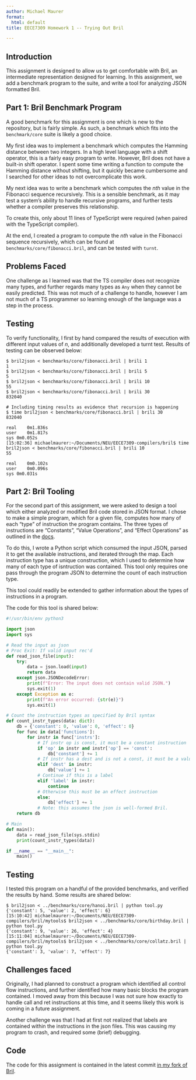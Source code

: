 ```yaml
---
author: Michael Maurer
format:
  html: default
title: EECE7309 Homework 1 -- Trying Out Bril

---
```


## Introduction

This assignment is designed to allow us to get comfortable with Bril, an intermediate representation designed for learning.
In this assignment, we add a benchmark program to the suite, and write a tool for analyzing JSON formatted Bril.

## Part 1: Bril Benchmark Program

A good benchmark for this assignment is one which is new to the repository, but is fairly simple. 
As such, a benchmark which fits into the `benchmark/core` suite is likely a good choice. 

My first idea was to implement a benchmark which computes the Hamming distance between two integers. 
In a high level language with a shift operator, this is a fairly easy program to write. 
However, Bril does not have a built-in shift operator. 
I spent some time writing a function to compute the Hamming distance without shifting, but it quickly became cumbersome and I searched for other ideas to not overcomplicate this work.

My next idea was to write a benchmark which computes the $nth$ value in the Fibonacci sequence recursively.
This is a sensible benchmark, as it may test a system's ability to handle recursive programs, and further tests 
whether a compiler preserves this relationship. 

To create this, only about 11 lines of TypeScript were required (when paired with the TypeScript compiler).

At the end, I created a program to compute the $nth$ value in the Fibonacci sequence recursively, which can be found at 
`benchmarks/core/fibonacci.bril`, and can be tested with `turnt`.

## Problems Faced
One challenge as I learned was that the TS compiler does not recognize many types, and further regards many types as `Any` 
when they cannot be easily predicted. This was not much of a challenge to handle, however I am not much of a TS programmer
so learning enough of the language was a step in the process.

## Testing
To verify functionality, I first by hand compared the results of execution with different input values of $n$, and additionally developed a turnt test.
Results of testing can be observed below:

```
$ bril2json < benchmarks/core/fibonacci.bril | brili 1
1
$ bril2json < benchmarks/core/fibonacci.bril | brili 5
5
$ bril2json < benchmarks/core/fibonacci.bril | brili 10
55
$ bril2json < benchmarks/core/fibonacci.bril | brili 30
832040

# Including timing results as evidence that recursion is happening 
$ time bril2json < benchmarks/core/fibonacci.bril | brili 30
832040

real	0m1.836s
user	0m1.817s
sys	0m0.052s
[15:02:36] michaelmaurer:~/Documents/NEU/EECE7309-compilers/bril$ time bril2json < benchmarks/core/fibonacci.bril | brili 10
55

real	0m0.102s
user	0m0.096s
sys	0m0.031s
```

## Part 2: Bril Tooling

For the second part of this assignment, we were asked to design a tool which either analyzed or modified Bril code stored in JSON format.
I chose to make a simple program, which for a given file, computes how many of each "type" of instruction the program contains.
The three types of instructions are "Constants", "Value Operations", and "Effect Operations" as outlined in the [docs](https://github.com/sampsyo/bril/blob/main/docs/lang/syntax.md).

To do this, I wrote a Python script which consumed the input JSON, parsed it to get the available instructions, and iterated through the map. 
Each instruction type has a unique construction, which I used to determine how many of each type of isntruction was contained.
This tool only requires one pass through the program JSON to determine the count of each instruction type. 

This tool could readily be extended to gather information about the types of instructions in a program.

The code for this tool is shared below:
```python
#!/usr/bin/env python3

import json
import sys

# Read the input as json
# Proc Exit: If valid input rec'd
def read_json_file(input):
    try:
        data = json.load(input)
        return data
    except json.JSONDecodeError:
        print(f"Error: The input does not contain valid JSON.")
        sys.exit(1)
    except Exception as e:
        print(f"An error occurred: {str(e)}")
        sys.exit(1)

# Count the instruction types as specified by Bril syntax
def count_instr_types(data: dict):
    db = {'constant': 0, 'value': 0, 'effect': 0}
    for func in data['functions']:
        for instr in func['instrs']:
            # If instr op is const, it must be a constant instruction
            if 'op' in instr and instr['op'] == 'const':
                db['constant'] += 1
            # If instr has a dest and is not a const, it must be a value instruction
            elif 'dest' in instr:
                db['value'] += 1
            # Continue if this is a label
            elif 'label' in instr:
                continue
            # Otherwise this must be an effect instruction
            else:
                db['effect'] += 1
            # Note: this assumes the json is well-formed Bril.
    return db

# Main
def main():
    data = read_json_file(sys.stdin)
    print(count_instr_types(data))

if __name__ == "__main__":
    main()
```

## Testing

I tested this program on a handful of the provided benchmarks, and verified the results by hand. Some results are shared below:

```
$ bril2json < ../benchmarks/core/hanoi.bril | python tool.py 
{'constant': 5, 'value': 2, 'effect': 6}
[15:10:42] michaelmaurer:~/Documents/NEU/EECE7309-compilers/bril/mytools$ bril2json < ../benchmarks/core/birthday.bril | python tool.py 
{'constant': 9, 'value': 26, 'effect': 4}
[15:11:04] michaelmaurer:~/Documents/NEU/EECE7309-compilers/bril/mytools$ bril2json < ../benchmarks/core/collatz.bril | python tool.py 
{'constant': 3, 'value': 7, 'effect': 7}
```

## Challenges faced
Originally, I had planned to construct a program which identified all control flow instructions, and further identified how many
basic blocks the program contained. I moved away from this because I was not sure how exactly to handle call and ret instructions at this time, 
and it seems likely this work is coming in a future assignment.

Another challenge was that I had at first not realized that labels are contained within the instructions in the json files.
This was causing my program to crash, and required some (brief) debugging.

## Code
The code for this assignment is contained in the latest commit [in my fork of Bril](https://github.com/maurermi/bril/tree/assignment-1).